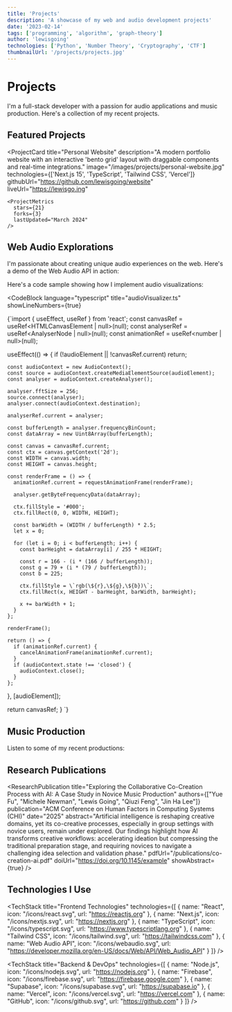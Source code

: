 ```yaml
---
title: 'Projects'
description: 'A showcase of my web and audio development projects'
date: '2023-02-14'
tags: ['programming', 'algorithm', 'graph-theory']
author: 'lewisgoing'
technologies: ['Python', 'Number Theory', 'Cryptography', 'CTF']
thumbnailUrl: '/projects/projects.jpg'
---
```




# Projects

I'm a full-stack developer with a passion for audio applications and music production. Here's a collection of my recent projects.

## Featured Projects

<div className="grid grid-cols-1 md:grid-cols-2 gap-6 my-8">
  <ProjectCard
    title="Harmony Hub"
    description="A specialized audio platform with an interactive EQ interface and real-time frequency visualization using Web Audio API."
    image="/images/projects/harmony-hub.jpg"
    technologies={['Next.js', 'TypeScript', 'Web Audio API', 'Tailwind CSS', 'Firebase']}
    githubUrl="https://github.com/lewisgoing/harmony-hub"
    liveUrl="https://harmony-hub.vercel.app"
    featured={true}
  >
    <ProjectMetrics 
      stars={42}
      forks={7}
      lastUpdated="March 2024"
    />
  </ProjectCard>
  
  <ProjectCard
    title="Personal Website"
    description="A modern portfolio website with an interactive 'bento grid' layout with draggable components and real-time integrations."
    image="/images/projects/personal-website.jpg"
    technologies={['Next.js 15', 'TypeScript', 'Tailwind CSS', 'Vercel']}
    githubUrl="https://github.com/lewisgoing/website"
    liveUrl="https://lewisgo.ing"
  >
    <ProjectMetrics 
      stars={21}
      forks={3}
      lastUpdated="March 2024"
    />
  </ProjectCard>
</div>

## Web Audio Explorations

I'm passionate about creating unique audio experiences on the web. Here's a demo of the Web Audio API in action:

<WebAudioDemo 
  title="Interactive Synthesizer"
  description="Try adjusting the frequency and waveform to create different sounds. This demonstrates the core functionality behind many of my audio applications."
/>

Here's a code sample showing how I implement audio visualizations:

<CodeBlock
  language="typescript"
  title="audioVisualizer.ts"
  showLineNumbers={true}
>
{`import { useEffect, useRef } from 'react';
  const canvasRef = useRef<HTMLCanvasElement | null>(null);
  const analyserRef = useRef<AnalyserNode | null>(null);
  const animationRef = useRef<number | null>(null);
  
  useEffect(() => {
    if (!audioElement || !canvasRef.current) return;
    
    const audioContext = new AudioContext();
    const source = audioContext.createMediaElementSource(audioElement);
    const analyser = audioContext.createAnalyser();
    
    analyser.fftSize = 256;
    source.connect(analyser);
    analyser.connect(audioContext.destination);
    
    analyserRef.current = analyser;
    
    const bufferLength = analyser.frequencyBinCount;
    const dataArray = new Uint8Array(bufferLength);
    
    const canvas = canvasRef.current;
    const ctx = canvas.getContext('2d');
    const WIDTH = canvas.width;
    const HEIGHT = canvas.height;
    
    const renderFrame = () => {
      animationRef.current = requestAnimationFrame(renderFrame);
      
      analyser.getByteFrequencyData(dataArray);
      
      ctx.fillStyle = '#000';
      ctx.fillRect(0, 0, WIDTH, HEIGHT);
      
      const barWidth = (WIDTH / bufferLength) * 2.5;
      let x = 0;
      
      for (let i = 0; i < bufferLength; i++) {
        const barHeight = dataArray[i] / 255 * HEIGHT;
        
        const r = 166 - (i * (166 / bufferLength));
        const g = 79 + (i * (79 / bufferLength));
        const b = 225;
        
        ctx.fillStyle = \`rgb(\${r},\${g},\${b})\`;
        ctx.fillRect(x, HEIGHT - barHeight, barWidth, barHeight);
        
        x += barWidth + 1;
      }
    };
    
    renderFrame();
    
    return () => {
      if (animationRef.current) {
        cancelAnimationFrame(animationRef.current);
      }
      if (audioContext.state !== 'closed') {
        audioContext.close();
      }
    };
  }, [audioElement]);
  
  return canvasRef;
}
`}
</CodeBlock>

## Music Production

Listen to some of my recent productions:

<AudioPlayer
  src="/audio/closer.mp3"
  title="Closer Remix"
  showWaveform={true}
/>

<AudioPlayer
  src="/audio/winter22.mp3"
  title="Winter 22"
  showWaveform={true}
  accentColor="#10b981"
/>

## Research Publications

<ResearchPublication
  title="Exploring the Collaborative Co-Creation Process with AI: A Case Study in Novice Music Production"
  authors={["Yue Fu", "Michele Newman", "Lewis Going", "Qiuzi Feng", "Jin Ha Lee"]}
  publication="ACM Conference on Human Factors in Computing Systems (CHI)"
  date="2025"
  abstract="Artificial intelligence is reshaping creative domains, yet its co-creative processes, especially in group settings with novice users, remain under explored. Our findings highlight how AI transforms creative workflows: accelerating ideation but compressing the traditional preparation stage, and requiring novices to navigate a challenging idea selection and validation phase."
  pdfUrl="/publications/co-creation-ai.pdf"
  doiUrl="https://doi.org/10.1145/example"
  showAbstract={true}
/>

## Technologies I Use

<TechStack
  title="Frontend Technologies"
  technologies={[
    { name: "React", icon: "/icons/react.svg", url: "https://reactjs.org" },
    { name: "Next.js", icon: "/icons/nextjs.svg", url: "https://nextjs.org" },
    { name: "TypeScript", icon: "/icons/typescript.svg", url: "https://www.typescriptlang.org" },
    { name: "Tailwind CSS", icon: "/icons/tailwind.svg", url: "https://tailwindcss.com" },
    { name: "Web Audio API", icon: "/icons/webaudio.svg", url: "https://developer.mozilla.org/en-US/docs/Web/API/Web_Audio_API" }
  ]}
/>

<TechStack
  title="Backend & DevOps"
  technologies={[
    { name: "Node.js", icon: "/icons/nodejs.svg", url: "https://nodejs.org" },
    { name: "Firebase", icon: "/icons/firebase.svg", url: "https://firebase.google.com" },
    { name: "Supabase", icon: "/icons/supabase.svg", url: "https://supabase.io" },
    { name: "Vercel", icon: "/icons/vercel.svg", url: "https://vercel.com" },
    { name: "GitHub", icon: "/icons/github.svg", url: "https://github.com" }
  ]}
/>